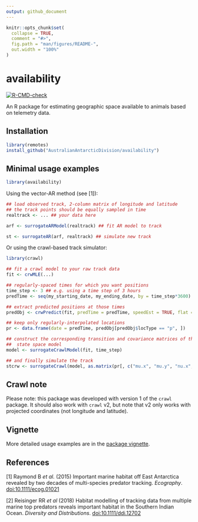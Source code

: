 ```yaml
---
output: github_document
---
```


<!-- README.md is generated from README.Rmd. Please edit that file -->

```r
knitr::opts_chunk$set(
  collapse = TRUE,
  comment = "#>",
  fig.path = "man/figures/README-",
  out.width = "100%"
)
```

# availability

<!-- badges: start -->
[![R-CMD-check](https://github.com/AustralianAntarcticDivision/availability/workflows/R-CMD-check/badge.svg)](https://github.com/AustralianAntarcticDivision/availability/actions)
<!-- badges: end -->

An R package for estimating geographic space available to animals based on telemetry data.

## Installation

```r
library(remotes)
install_github("AustralianAntarcticDivision/availability")

```

## Minimal usage examples

```r
library(availability)

```

Using the vector-AR method (see [1]):

```r
## load observed track, 2-column matrix of longitude and latitude
## the track points should be equally sampled in time
realtrack <- ... ## your data here

arf <- surrogateARModel(realtrack) ## fit AR model to track

st <- surrogateAR(arf, realtrack) ## simulate new track

```

Or using the crawl-based track simulator:

```r
library(crawl)

## fit a crawl model to your raw track data
fit <- crwMLE(...)

## regularly-spaced times for which you want positions
time_step <- 3 ## e.g. using a time step of 3 hours
predTime <- seq(my_starting_date, my_ending_date, by = time_step*3600)

## extract predicted positions at those times
predObj <- crwPredict(fit, predTime = predTime, speedEst = TRUE, flat = TRUE)

## keep only regularly-interpolated locations
pr <- data.frame(date = predTime, predObj[predObj$locType == "p", ])

## construct the corresponding transition and covariance matrices of the
##  state space model
model <- surrogateCrawlModel(fit, time_step)

## and finally simulate the track
stcrw <- surrogateCrawl(model, as.matrix(pr[, c("mu.x", "mu.y", "nu.x", "nu.y")]), pr$date)

```

## Crawl note

Please note: this package was developed with version 1 of the `crawl` package. It should also work with `crawl` v2, but note that v2 only works with projected coordinates (not longitude and latitude).


## Vignette
More detailed usage examples are in the [package vignette](https://australianantarcticdivision.github.io/availability/articles/availability.html).

## References
[1] Raymond B *et al.* (2015) Important marine habitat off East Antarctica revealed by two decades of multi-species predator tracking. *Ecography*. [doi:10.1111/ecog.01021](https://doi.org/10.1111/ecog.01021)

[2] Reisinger RR *et al* (2018) Habitat modelling of tracking data from multiple marine top predators reveals important habitat in the Southern Indian Ocean. *Diversity and Distributions*. [doi:10.1111/ddi.12702](https://doi.org/10.1111/ddi.12702)
